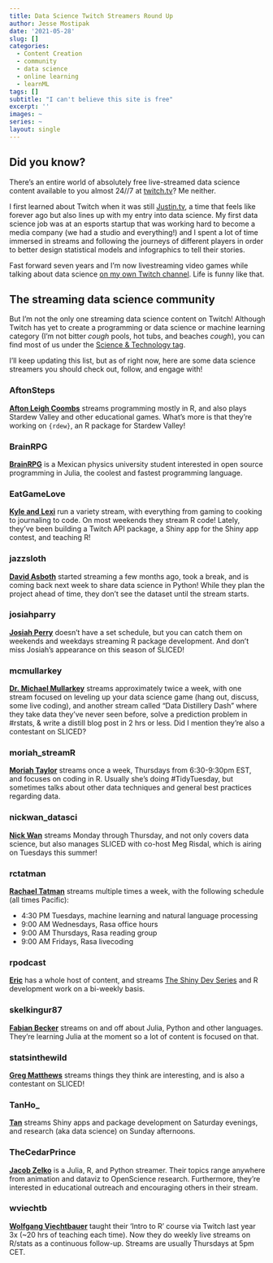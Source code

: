 ```yaml
---
title: Data Science Twitch Streamers Round Up
author: Jesse Mostipak
date: '2021-05-28'
slug: []
categories:
  - Content Creation
  - community
  - data science
  - online learning
  - learnML
tags: []
subtitle: "I can't believe this site is free"
excerpt: ''
images: ~
series: ~
layout: single
---
```

## Did you know?
There's an entire world of absolutely free live-streamed data science content 
available to you almost 24//7 at [twitch.tv](www.twitch.tv)? 
Me neither. 

I first learned about Twitch when it was still [Justin.tv](https://en.wikipedia.org/wiki/Justin.tv), 
a time that feels like forever ago but also lines up with my entry into data science. 
My first data science job was at an esports startup that was working hard to become a media company (we had a studio and everything!) and I spent a lot of time immersed in streams and following the journeys of different players in order to better design statistical models and infographics to tell their stories.  

Fast forward seven years and I'm now livestreaming video games while talking about data science [on my own Twitch channel](https://www.twitch.tv/kierisi). Life is funny like that.  

## The streaming data science community
But I'm not the only one streaming data science content on Twitch! Although Twitch has yet to create a programming or data science or machine learning category (I'm not bitter *cough* pools, hot tubs, and beaches *cough*), you can find most of us under the [Science & Technology tag](https://www.twitch.tv/directory/game/Science%20%26%20Technology).  

I'll keep updating this list, but as of right now, here are some data science streamers you should check out, follow, and engage with!   

### AftonSteps
**[Afton Leigh Coombs](https://www.twitch.tv/aftonsteps)** streams programming mostly in R, and also plays Stardew Valley and other educational games. 
What's more is that they're working on `{rdew}`, an R package for Stardew Valley!

### BrainRPG
**[BrainRPG](https://www.twitch.tv/BrainRPG)** is a Mexican physics university student interested in open source programming in Julia, the coolest and fastest programming language.

### EatGameLove
**[Kyle and Lexi](https://www.twitch.tv/theeatgamelove)** run a variety stream, with everything from gaming to cooking to journaling to code. On most weekends they stream R code! Lately, they've been building a Twitch API package, a Shiny app for the Shiny app contest, and teaching R!

### jazzsloth
**[David Asboth](https://www.twitch.tv/jazzsloth)** started streaming a few months ago, took a break, and is coming back next week to share data science in Python!
While they plan the project ahead of time, they don't see the dataset until the stream starts.

### josiahparry
**[Josiah Perry](https://www.twitch.tv/josiahparry)** doesn't have a set schedule, but you can catch them on weekends and weekdays streaming R package development. And don't miss Josiah's appearance on this season of SLICED!

### mcmullarkey 
**[Dr. Michael Mullarkey](https://www.twitch.tv/mcmullarkey)** streams approximately twice a week, with one stream focused  on leveling up your data science game (hang out, discuss, some live coding), and another stream called "Data Distillery Dash" where they take data they've never seen before, solve a prediction problem in #rstats, & write a distill blog post in 2 hrs or less. Did I mention they're also a contestant on SLICED?

### moriah_streamR
**[Moriah Taylor](https://www.twitch.tv/mcmullarkey)** streams once a week, Thursdays from 6:30-9:30pm EST, and focuses on coding in R. 
Usually she's doing #TidyTuesday, but sometimes talks about other data techniques and general best practices regarding data.  

### nickwan_datasci
**[Nick Wan](https://www.twitch.tv/nickwan_datasci)** streams Monday through Thursday, and not only covers data science, but also manages SLICED with co-host Meg Risdal, which is airing on Tuesdays this summer!

### rctatman
**[Rachael Tatman](https://www.twitch.tv/rctatman/)** streams multiple times a week, with the following schedule (all times Pacific):  

* 4:30 PM Tuesdays, machine learning and natural language processing
* 9:00 AM Wednesdays, Rasa office hours
* 9:00 AM Thursdays, Rasa reading group
* 9:00 AM Fridays, Rasa livecoding

### rpodcast
**[Eric](https://www.twitch.tv/rpodcast)** has a whole host of content, and streams [The Shiny Dev Series](https://twitter.com/shinydevseries) and R development work on a bi-weekly basis.

### skelkingur87
**[Fabian Becker](https://www.twitch.tv/skelkingur87)** streams on and off about Julia, Python and other languages. They're learning Julia at the moment so a lot of content is focused on that.

### statsinthewild
**[Greg Matthews](https://www.twitch.tv/statsinthewild)** streams things they think are interesting, and is also a contestant on SLICED!

### TanHo_
**[Tan](https://www.twitch.tv/tanho_)** streams Shiny apps and package development on Saturday evenings, and research (aka data science) on Sunday afternoons.

### TheCedarPrince
**[Jacob Zelko](https://www.twitch.tv/thecedarprince)** is a Julia, R, and Python streamer. Their topics range anywhere from animation and dataviz to OpenScience research. Furthermore, they're interested in educational outreach and encouraging others in their stream.

### wviechtb
**[Wolfgang Viechtbauer](https://www.twitch.tv/wviechtb)** taught their 'Intro to R' course via Twitch last year 3x (~20 hrs of teaching each time). Now they do weekly live streams on R/stats as a continuous follow-up. Streams are usually Thursdays at 5pm CET. 
